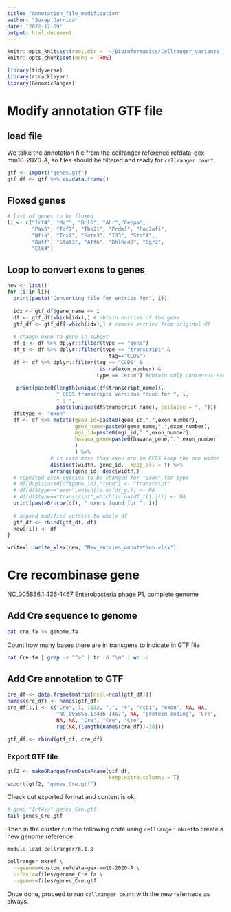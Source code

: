 ```yaml
---
title: "Annotation_file_modification"
author: "Josep Garnica"
date: "2022-12-09"
output: html_document
---
```


```r
knitr::opts_knit$set(root.dir = '~/Bioinformatics/Cellranger_variants')
knitr::opts_chunk$set(echo = TRUE)

library(tidyverse)
library(rtracklayer)
library(GenomicRanges)
```
# Modify annotation GTF file
## load file
We talke the annotation file from the cellranger reference refdata-gex-mm10-2020-A, so files should be filtered and ready for `cellranger count`. 
```r
gtf <- import("genes.gtf")
gtf_df <- gtf %>% as.data.frame()
```
## Floxed genes
```r
# list of genes to be floxed
li <- c("Irf4", "Maf", "Bcl6", "Ahr","Cebpa",
        "Pax5", "Tcf7", "Tbx21", "Prdm1", "Pou2af1",
        "Nfia", "Tox2", "Gata3", "Id3", "Stat4",
        "Batf", "Stat3", "Atf6", "Bhlhe40", "Egr2",
        "Elk4")
```

## Loop to convert exons to genes
```r
new <- list()
for (i in li){
  print(paste("Converting file for entries for", i))
  
  idx <- gtf_df$gene_name == i
  df <- gtf_df[which(idx),] # obtain entries of the gene
  gtf_df <- gtf_df[-which(idx),] # remove entries from original df
  
  # change exon to gene in subset
  df_g <- df %>% dplyr::filter(type == "gene")
  df_t <- df %>% dplyr::filter(type == "transcript" &
                                 tag=="CCDS")
  df <- df %>% dplyr::filter(tag == "CCDS" &
                             !is.na(exon_number) &
                             type == "exon") #obtain only consensus exons
 
   print(paste0(length(unique(df$transcript_name)),
                " CCDS transcripts versions found for ", i,
                " : ",
                paste(unique(df$transcript_name), collapse = ", ")))
  df$type <- "exon"
  df <- df %>% mutate(gene_id=paste0(gene_id,".",exon_number),
                      gene_name=paste0(gene_name,".",exon_number),
                      mgi_id=paste0(mgi_id,".",exon_number),
                      havana_gene=paste0(havana_gene,".",exon_number
                      )
                      ) %>% 
              # in case more than exon are in CCDS keep the one wider
              distinct(width, gene_id, .keep_all = T) %>%
              arrange(gene_id, desc(width))
  # repeated exon entries to be changed for "exon" for type
  # df[duplicated(df$gene_id),"type"] <- "transcript"
  # df[df$type=="exon",which(is.na(df_g))] <- NA
  # df[df$type=="transcript",which(is.na(df_t[1,]))] <- NA
  print(paste0(nrow(df), " exons found for ", i))
  
  # append modified entries to whole df
  gtf_df <- rbind(gtf_df, df)
  new[[i]] <- df
}

writexl::write_xlsx(new, "New_entries_annotation.xlsx")

```




# Cre recombinase gene
NC_005856.1:436-1467 Enterobacteria phage P1, complete genome

## Add Cre sequence to genome
```bash
cat cre.fa >> genome.fa

```

Count how many bases there are in transgene to indicate in GTF file
```bash
cat Cre.fa | grep -v "^>" | tr -d "\n" | wc -c

```

## Add Cre annotation to GTF
```r
cre_df <- data.frame(matrix(ncol=ncol(gtf_df)))
names(cre_df) <- names(gtf_df)
cre_df[1,] <- c("Cre", 1, 1032, ".", "+", "ncbi", "exon", NA, NA,
                "NC_005856.1:436-1467", NA, "protein_coding", "Cre",
                NA, NA, "Cre", "Cre", "Cre",
                rep(NA,(length(names(cre_df))-18)))

gtf_df <- rbind(gtf_df, cre_df)
```

### Export GTF file
```r
gtf2 <- makeGRangesFromDataFrame(gtf_df,
                                 keep.extra.columns = T)
export(gtf2, "genes_Cre.gtf")
```

Check out exported format and content is ok.
```bash
# grep "Irf4\>" genes_Cre.gtf
tail genes_Cre.gtf

```

Then in the cluster run the following code using `cellranger mkref`to create a new genome reference.
```bash
module load cellranger/6.1.2

cellranger mkref \
  --genome=custom_refdata-gex-mm10-2020-A \
  --fasta=files/genome_Cre.fa \
  --genes=files/genes_Cre.gtf

```

Once done, proceed to run `cellranger count` with the new refernece as always.
